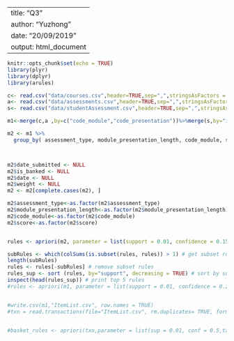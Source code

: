   
---
title: "Q3"
author: "Yuzhong"
date: "20/09/2019"
output: html_document
---

```{r setup, include=FALSE}
knitr::opts_chunk$set(echo = TRUE)
library(plyr)
library(dplyr)
library(arules)
```


```{r echo=TRUE}
c<- read.csv("data/courses.csv",header=TRUE,sep=",",stringsAsFactors = TRUE)
a<- read.csv("data/assessments.csv",header=TRUE,sep=",",stringsAsFactors = TRUE)
s<- read.csv("data/studentAssessment.csv",header=TRUE,sep=",",stringsAsFactors = TRUE)

m1<-merge(c,a ,by=c("code_module","code_presentation"))%>%merge(s,by="id_assessment")

m2 <- m1 %>%
  group_by( assessment_type, module_presentation_length, code_module, score)



m2$date_submitted <- NULL
m2$is_banked <- NULL
m2$date <- NULL
m2$weight <- NULL
m2 <- m2[complete.cases(m2), ]

m2$assessment_type<-as.factor(m2$assessment_type)
m2$module_presentation_length<-as.factor(m2$module_presentation_length)
m2$code_module<-as.factor(m2$code_module)
m2$score<-as.factor(m2$score)


rules <- apriori(m2, parameter = list(support = 0.01, confidence = 0.15))

subRules <- which(colSums(is.subset(rules, rules)) > 1) # get subset rules in a vector
length(subRules)
rules <- rules[-subRules] # remove subset rules
rules_sup <- sort (rules, by="support", decreasing = TRUE) # sort by support
inspect(head(rules_sup)) # print top 5 rules
#rules <- apriori(m1, parameter = list(support = 0.01, confidence = 0.2))


#write.csv(m1,"ItemList.csv", row.names = TRUE)
#txn = read.transactions(file="ItemList.csv", rm.duplicates= TRUE, format="basket",sep=",",cols=1);


#basket_rules <- apriori(txn,parameter = list(sup = 0.01, conf = 0.5,target="rules"));


```